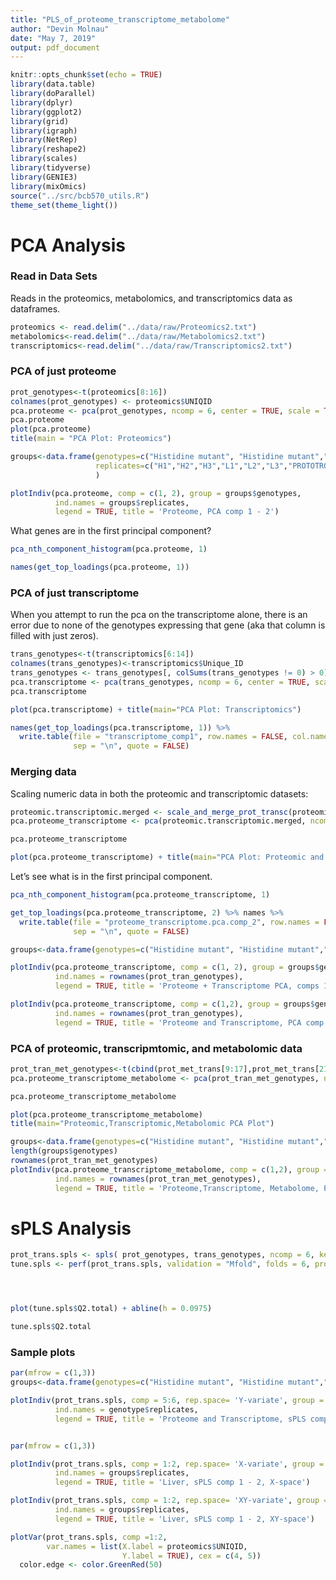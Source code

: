 ```yaml
---
title: "PLS_of_proteome_transcriptome_metabolome"
author: "Devin Molnau"
date: "May 7, 2019"
output: pdf_document
---
```


```r
knitr::opts_chunk$set(echo = TRUE)
library(data.table)
library(doParallel)
library(dplyr)
library(ggplot2)
library(grid)
library(igraph)
library(NetRep)
library(reshape2)
library(scales)
library(tidyverse)
library(GENIE3)
library(mixOmics)
source("../src/bcb570_utils.R")
theme_set(theme_light())
```
# PCA Analysis

### Read in Data Sets

Reads in the proteomics, metabolomics, and transcriptomics data as dataframes.

```r
proteomics <- read.delim("../data/raw/Proteomics2.txt")
metabolomics<-read.delim("../data/raw/Metabolomics2.txt")
transcriptomics<-read.delim("../data/raw/Transcriptomics2.txt")
```

### PCA of just proteome

```r
prot_genotypes<-t(proteomics[8:16])
colnames(prot_genotypes) <- proteomics$UNIQID
pca.proteome <- pca(prot_genotypes, ncomp = 6, center = TRUE, scale = TRUE)
pca.proteome
plot(pca.proteome)
title(main = "PCA Plot: Proteomics")
```

```r
groups<-data.frame(genotypes=c("Histidine mutant", "Histidine mutant","Histidine mutant","Leucine mutant","Leucine mutant","Leucine mutant","WT","WT","WT"),
                   replicates=c("H1","H2","H3","L1","L2","L3","PROTOTROPH1","PROTOTROPH2","PROTOTROPH3")
                   )

plotIndiv(pca.proteome, comp = c(1, 2), group = groups$genotypes,
          ind.names = groups$replicates,
          legend = TRUE, title = 'Proteome, PCA comp 1 - 2') 

```

What genes are in the first principal component?

```r
pca_nth_component_histogram(pca.proteome, 1) 
```

```r
names(get_top_loadings(pca.proteome, 1))
```


### PCA of just transcriptome

When you attempt to run the pca on the transcriptome alone, there is an error due to none of the genotypes expressing that gene (aka that column is filled with just zeros).

```r
trans_genotypes<-t(transcriptomics[6:14])
colnames(trans_genotypes)<-transcriptomics$Unique_ID
trans_genotypes <- trans_genotypes[, colSums(trans_genotypes != 0) > 0]
pca.transcriptome <- pca(trans_genotypes, ncomp = 6, center = TRUE, scale = TRUE) 
pca.transcriptome

plot(pca.transcriptome) + title(main="PCA Plot: Transcriptomics")
```



```r
names(get_top_loadings(pca.transcriptome, 1)) %>% 
  write.table(file = "transcriptome_comp1", row.names = FALSE, col.names = FALSE,
              sep = "\n", quote = FALSE)
```


### Merging data

Scaling numeric data in both the proteomic and transcriptomic datasets:


```r
proteomic.transcriptomic.merged <- scale_and_merge_prot_transc(proteomics, transcriptomics)
pca.proteome_transcriptome <- pca(proteomic.transcriptomic.merged, ncomp = 10, center = TRUE, scale = TRUE)

pca.proteome_transcriptome

plot(pca.proteome_transcriptome) + title(main="PCA Plot: Proteomic and transcriptomic data")

```

Let's see what is in the first principal component.


```r
pca_nth_component_histogram(pca.proteome_transcriptome, 1)
```

```r
get_top_loadings(pca.proteome_transcriptome, 2) %>% names %>% 
  write.table(file = "proteome_transcriptome.pca.comp_2", row.names = FALSE, col.names = FALSE,
              sep = "\n", quote = FALSE)
```



```r
groups<-data.frame(genotypes=c("Histidine mutant", "Histidine mutant","Histidine mutant","Leucine mutant","Leucine mutant","Leucine mutant","WT","WT","WT","WT","WT","WT","Histidine mutant", "Histidine mutant","Histidine mutant","Leucine mutant","Leucine mutant","Leucine mutant") ,replicates=c("H1","H2","H3","L1","L2","L3","PROTOTROPH1","PROTOTROPH2","PROTOTROPH3"))

plotIndiv(pca.proteome_transcriptome, comp = c(1, 2), group = groups$genotypes,
          ind.names = rownames(prot_tran_genotypes),
          legend = TRUE, title = 'Proteome + Transcriptome PCA, comps 1 & 2')
```

```r
plotIndiv(pca.proteome_transcriptome, comp = c(1,2), group = groups$genotypes,
          ind.names = rownames(prot_tran_genotypes),
          legend = TRUE, title = 'Proteome and Transcriptome, PCA comp 2 - 3')
```


### PCA of proteomic, transcripmtomic, and metabolomic data
```r
prot_tran_met_genotypes<-t(cbind(prot_met_trans[9:17],prot_met_trans[21:29],prot_met_trans[31:41]))
pca.proteome_transcriptome_metabolome <- pca(prot_tran_met_genotypes, ncomp = 10, center = TRUE, scale = TRUE)

pca.proteome_transcriptome_metabolome

plot(pca.proteome_transcriptome_metabolome)
title(main="Proteomic,Transcriptomic,Metabolomic PCA Plot")
```

```r
groups<-data.frame(genotypes=c("Histidine mutant", "Histidine mutant","Histidine mutant","Leucine mutant","Leucine mutant","Leucine mutant","WT","WT","WT","WT","WT","WT","Histidine mutant", "Histidine mutant","Histidine mutant","Leucine mutant","Leucine mutant","Leucine mutant","Histidine mutant","Histidine mutant", "Histidine mutant","Histidine mutant","Leucine mutant","Leucine mutant","Leucine mutant","WT","WT","WT","WT"))
length(groups$genotypes)
rownames(prot_tran_met_genotypes)
plotIndiv(pca.proteome_transcriptome_metabolome, comp = c(1,2), group = groups$genotypes,
          ind.names = rownames(prot_tran_met_genotypes),
          legend = TRUE, title = 'Proteome,Transcriptome, Metabolome, PCA comp 1 - 2')
```

# sPLS Analysis
```r
prot_trans.spls <- spls( prot_genotypes, trans_genotypes, ncomp = 6, keepX = c(20,20,20), keepY= c(10,10,10), mode = "regression")
tune.spls <- perf(prot_trans.spls, validation = "Mfold", folds = 6, progressBar = FALSE, nrepeat = 50)




plot(tune.spls$Q2.total) + abline(h = 0.0975)

tune.spls$Q2.total


```
### Sample plots
```r
par(mfrow = c(1,3))
groups<-data.frame(genotypes=c("Histidine mutant", "Histidine mutant","Histidine mutant","Leucine mutant","Leucine mutant","Leucine mutant","WT","WT","WT") ,replicates=c("H1","H2","H3","L1","L2","L3","PROTOTROPH1","PROTOTROPH2","PROTOTROPH3"))

plotIndiv(prot_trans.spls, comp = 5:6, rep.space= 'Y-variate', group = groups$genotypes,
          ind.names = genotype$replicates,
          legend = TRUE, title = 'Proteome and Transcriptome, sPLS comp 1 - 2, Y-space')


par(mfrow = c(1,3))

```

```r
plotIndiv(prot_trans.spls, comp = 1:2, rep.space= 'X-variate', group = groups$genotypes,
          ind.names = groups$replicates,
          legend = TRUE, title = 'Liver, sPLS comp 1 - 2, X-space')

plotIndiv(prot_trans.spls, comp = 1:2, rep.space= 'XY-variate', group = groups$genotypes,
          ind.names = groups$replicates,
          legend = TRUE, title = 'Liver, sPLS comp 1 - 2, XY-space')
```

```r

plotVar(prot_trans.spls, comp =1:2, 
        var.names = list(X.label = proteomics$UNIQID, 
                         Y.label = TRUE), cex = c(4, 5))
  color.edge <- color.GreenRed(50) 

```

